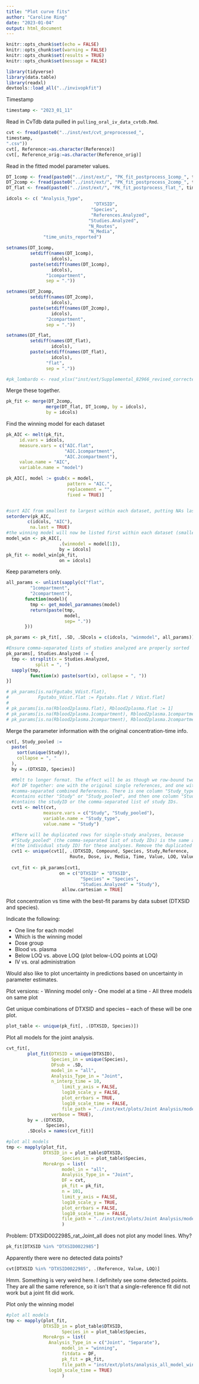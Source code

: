 ```yaml
---
title: "Plot curve fits"
author: "Caroline Ring"
date: "2023-01-04"
output: html_document
---
```


```r
knitr::opts_chunk$set(echo = FALSE)
knitr::opts_chunk$set(warning = FALSE)
knitr::opts_chunk$set(results = TRUE)
knitr::opts_chunk$set(message = FALSE)
```

```r
library(tidyverse)
library(data.table)
library(readxl)
devtools::load_all("../invivopkfit")
```

Timestamp

```r
timestamp <- "2023_01_11"
```


Read in CvTdb data pulled in `pulling_oral_iv_data_cvtdb.Rmd`.

```r
cvt <- fread(paste0("../inst/ext/cvt_preprocessed_",
timestamp,
".csv"))
cvt[, Reference:=as.character(Reference)]
cvt[, Reference_orig:=as.character(Reference_orig)]
```

Read in the fitted model parameter values.

```r

DT_1comp <- fread(paste0("../inst/ext/", "PK_fit_postprocess_1comp_", timestamp, ".csv",sep=""))
DT_2comp <- fread(paste0("../inst/ext/", "PK_fit_postprocess_2comp_", timestamp, ".csv",sep=""))
DT_flat <- fread(paste0("../inst/ext/", "PK_fit_postprocess_flat_", timestamp, ".csv",sep=""))

idcols <- c( "Analysis_Type",
                                 "DTXSID",
                                "Species",
                                "References.Analyzed",
                               "Studies.Analyzed",
                               "N_Routes",
                               "N_Media",
              "time_units_reported")

setnames(DT_1comp,
         setdiff(names(DT_1comp),
                 idcols),
         paste(setdiff(names(DT_1comp),
                 idcols),
               "1compartment",
               sep = "."))

setnames(DT_2comp,
         setdiff(names(DT_2comp),
                 idcols),
         paste(setdiff(names(DT_2comp),
                 idcols),
               "2compartment",
               sep = "."))

setnames(DT_flat,
         setdiff(names(DT_flat),
                 idcols),
         paste(setdiff(names(DT_flat),
                 idcols),
               "flat",
               sep = "."))

#pk_lombardo <- read_xlsx("inst/ext/Supplemental_82966_revised_corrected.xlsx")
```

Merge these together. 

```r
pk_fit <- merge(DT_2comp,
               merge(DT_flat, DT_1comp, by = idcols),
               by = idcols)
```


Find the winning model for each dataset

```r
pk_AIC <- melt(pk_fit,
     id.vars = idcols,
     measure.vars = c("AIC.flat",
                      "AIC.1compartment",
                      "AIC.2compartment"),
     value.name = "AIC",
     variable.name = "model")

pk_AIC[, model := gsub(x = model,
                       pattern = "AIC.",
                       replacement = "",
                       fixed = TRUE)]


#sort AIC from smallest to largest within each dataset, putting NAs last
setorderv(pk_AIC,
        c(idcols, "AIC"),
         na.last = TRUE)
#the winning model will now be listed first within each dataset (smallest AIC)
model_win <- pk_AIC[,
                    .(winmodel = model[1]),
                    by = idcols]
pk_fit <- model_win[pk_fit,
                    on = idcols]
```

Keep parameters only.

```r
all_params <- unlist(sapply(c("flat",
         "1compartment",
         "2compartment"),
       function(model){
         tmp <- get_model_paramnames(model)
         return(paste(tmp,
                      model,
                      sep= "."))
       }))

pk_params <- pk_fit[, .SD, .SDcols = c(idcols, "winmodel", all_params)]

#Ensure comma-separated lists of studies analyzed are properly sorted
pk_params[, Studies.Analyzed := {
  tmp <- strsplit(x = Studies.Analyzed,
           split = ", ")
  sapply(tmp,
         function(x) paste(sort(x), collapse = ", "))
}]

# pk_params[is.na(Fgutabs_Vdist.flat),
#           Fgutabs_Vdist.flat := Fgutabs.flat / Vdist.flat]
# 
# pk_params[is.na(Rblood2plasma.flat), Rblood2plasma.flat := 1]
# pk_params[is.na(Rblood2plasma.1compartment), Rblood2plasma.1compartment := 1]
# pk_params[is.na(Rblood2plasma.2compartment), Rblood2plasma.2compartment := 1]
```

Merge the parameter information with the original concentration-time info.

```r
cvt[, Study_pooled :=
  paste(
    sort(unique(Study)),
    collapse = ", "
  ),
  by = .(DTXSID, Species)]

  #Melt to longer format. The effect will be as though we row-bound two versions
  #of DF together: one with the original single references, and one with
  #comma-separated combined References. There is one column "Study_type" that
  #contains either "Study" or "Study_pooled", and then one column "Study" that
  #contains the studyID or the comma-separated list of study IDs.
  cvt1 <- melt(cvt,
              measure.vars = c("Study", "Study_pooled"),
              variable.name = "Study_type",
              value.name = "Study")

  #There will be duplicated rows for single-study analyses, because
  #"Study_pooled" (the comma-separated list of study IDs) is the same as "Study"
  #(the individual study ID) for these analyses. Remove the duplicated rows.
  cvt1 <- unique(cvt1[, .(DTXSID, Compound, Species, Study,Reference,
                        Route, Dose, iv, Media, Time, Value, LOQ, Value_SD, N_Subjects)])
  
  cvt_fit <- pk_params[cvt1, 
                    on = c("DTXSID" = "DTXSID",
                            "Species" = "Species",
                            "Studies.Analyzed" = "Study"),
                     allow.cartesian = TRUE]
```



Plot concentration vs time with the best-fit params by data subset (DTXSID and species). 

Indicate the following:

- One line for each model
- Which is the winning model
- Dose group
- Blood vs. plasma
- Below LOQ vs. above LOQ (plot below-LOQ points at LOQ)
- IV vs. oral administration


Would also like to plot uncertainty in predictions based on uncertainty in parameter estimates.

Plot versions:
- Winning model only
- One model at a time
- All three models on same plot

Get unique combinations of DTXSID and species -- each of these will be one plot.

```r
plot_table <- unique(pk_fit[, .(DTXSID, Species)])
```

Plot all models for the joint analysis.
```r
cvt_fit[,
        plot_fit(DTXSID = unique(DTXSID),
                 Species_in = unique(Species),
                 DFsub = .SD,
                 model_in = "all",
                 Analysis_Type_in = "Joint",
                 n_interp_time = 10,
                     limit_y_axis = FALSE,
                     log10_scale_y = FALSE,
                     plot_errbars = TRUE,
                     log10_scale_time = FALSE,
                     file_path = "../inst/ext/plots/Joint Analysis/model_all/errbars_naturaly",
                 verbose = TRUE),
        by = .(DTXSID,
               Species),
        .SDcols = names(cvt_fit)]


```

```r

#plot all models
tmp <- mapply(plot_fit,
              DTXSID_in = plot_table$DTXSID,
                     Species_in = plot_table$Species,
              MoreArgs = list(
                     model_in = "all",
                     Analysis_Type_in = "Joint",
                     DF = cvt,
                     pk_fit = pk_fit,
                     n = 101,
                     limit_y_axis = FALSE,
                     log10_scale_y = TRUE,
                     plot_errbars = FALSE,
                     log10_scale_time = FALSE,
                     file_path = "../inst/ext/plots/Joint Analysis/model_all/noerrbars_logy")
                     )

```


Problem: DTXSID0022985_rat_Joint_all does not plot any model lines. Why?

```r
pk_fit[DTXSID %in% "DTXSID0022985"]
```

Apparently there were no detected data points?

```r
cvt[DTXSID %in% "DTXSID0022985", .(Reference, Value, LOQ)]
```

Hmm. Something is very weird here. I definitely see some detected points. They are all the same reference, so it isn't that a single-reference fit did not work but a joint fit did work. 

Plot only the winning model

```r
#plot all models
tmp <- mapply(plot_fit,
              DTXSID_in = plot_table$DTXSID,
                     Species_in = plot_table$Species,
              MoreArgs = list(
                Analysis_Type_in = c("Joint", "Separate"),
                     model_in = "winning",
                     fitdata = DF,
                     pk_fit = pk_fit,
                     file_path = "inst/ext/plots/analysis_all_model_winning/",
                log10_scale_time = TRUE)
                     )
```


